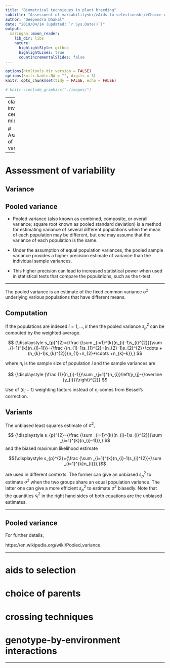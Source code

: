 ---
title: "Biometrical techniques in plant breeding"
subtitle: "Assessment of variability<br/>Aids to selection<br/>Choice of parents<br/>Crossing techniques<br/>Genotype-by-environment interaction"
author: "Deependra Dhakal"
date: "2019/04/14 (updated: `r Sys.Date()`)"
output:
  xaringan::moon_reader:
    lib_dir: libs
    nature:
      highlightStyle: github
      highlightLines: true
      countIncrementalSlides: false
---

```{r setup, include=FALSE}
options(htmltools.dir.version = FALSE)
options(knitr.kable.NA = "", digits = 3)
knitr::opts_chunk$set(tidy = FALSE, echo = FALSE)
```

```{r maize, fig.cap="Biometrical techniques in plant breeding", fig.align='center', out.height="400px", out.width="auto"}
# knitr::include_graphics("./images/")
```

---
class: inverse, center, middle

# Assessment of variability

---

# Assessment of variability

## Variance

## Pooled variance

- Pooled variance (also known as combined, composite, or overall variance; square root known as pooled standard deviation) is a method for estimating variance of several different populations when the mean of each population may be different, but one may assume that the variance of each population is the same.

- Under the assumption of equal population variances, the pooled sample variance provides a higher precision estimate of variance than the individual sample variances. 

- This higher precision can lead to increased statistical power when used in statistical tests that compare the populations, such as the t-test.

---

The pooled variance is an estimate of the fixed common variance ${\displaystyle \sigma ^{2}}$ underlying various populations that have different means.

## Computation

If the populations are indexed ${\displaystyle i=1,\ldots ,k}$ then the pooled variance ${\displaystyle s_{p}^{2}}$ can be computed by the weighted average.

$$
{\displaystyle s_{p}^{2}={\frac {\sum _{i=1}^{k}(n_{i}-1)s_{i}^{2}}{\sum _{i=1}^{k}(n_{i}-1)}}={\frac {(n_{1}-1)s_{1}^{2}+(n_{2}-1)s_{2}^{2}+\cdots +(n_{k}-1)s_{k}^{2}}{n_{1}+n_{2}+\cdots +n_{k}-k}},}
$$

where ${\displaystyle n_{i}}$ is the sample size of population ${\displaystyle i}$ and the sample variances are

$$
{\displaystyle {\frac {1}{n_{i}-1}}\sum _{j=1}^{n_{i}}\left(y_{j}-{\overline {y_{i}}}\right)^{2}}
$$

Use of ${\displaystyle (n_{i}-1)}$ weighting factors instead of ${\displaystyle n_{i}}$ comes from Bessel's correction.

## Variants

The unbiased least squares estimate of ${\displaystyle \sigma ^{2},}$

$$
{\displaystyle s_{p}^{2}={\frac {\sum _{i=1}^{k}(n_{i}-1)s_{i}^{2}}{\sum _{i=1}^{k}(n_{i}-1)}},}
$$
and the biased maximum likelihood estimate

$${\displaystyle s_{p}^{2}={\frac {\sum _{i=1}^{k}(n_{i}-1)s_{i}^{2}}{\sum _{i=1}^{k}n_{i}}},}$$

are used in different contexts. The former can give an unbiased ${\displaystyle s_{p}^{2}}$ to estimate ${\displaystyle \sigma ^{2}}$ when the two groups share an equal population variance. The latter one can give a more efficient ${\displaystyle s_{p}^{2}}$ to estimate ${\displaystyle \sigma ^{2}}$ biasedly. Note that the quantities ${\displaystyle s_{i}^{2}}$ in the right hand sides of both equations are the unbiased estimates.

---

## Pooled variance

For further details,

https://en.wikipedia.org/wiki/Pooled_variance

---

# aids to selection 

# choice of parents

# crossing techniques

# genotype-by-environment interactions

---